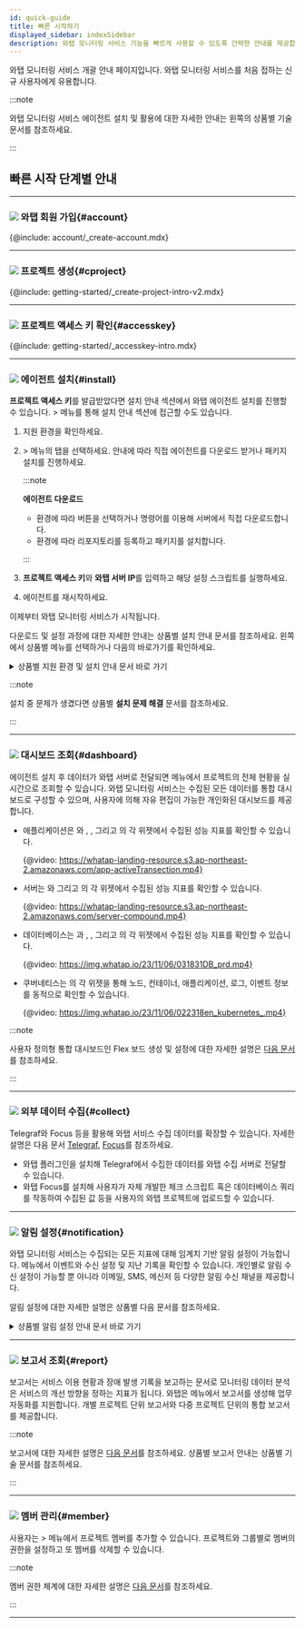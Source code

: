 ```yaml
---
id: quick-guide
title: 빠른 시작하기
displayed_sidebar: indexSidebar
description: 와탭 모니터링 서비스 기능을 빠르게 사용할 수 있도록 간략한 안내를 제공합니다.
---
```


와탭 모니터링 서비스 개괄 안내 페이지입니다. 와탭 모니터링 서비스를 처음 접하는 신규 사용자에게 유용합니다.

:::note

와탭 모니터링 서비스 에이전트 설치 및 활용에 대한 자세한 안내는 왼쪽의 상품별 기술 문서를 참조하세요.

:::

## 빠른 시작 단계별 안내

----

### ![](/img/number-01.png) 와탭 회원 가입{#account}

{@include: account/_create-account.mdx}  

----

### ![](/img/number-02.png) 프로젝트 생성{#cproject}

{@include: getting-started/_create-project-intro-v2.mdx} 

----

### ![](/img/number-03.png) 프로젝트 액세스 키 확인{#accesskey}

{@include: getting-started/_accesskey-intro.mdx} 

----

### ![](/img/number-04.png) 에이전트 설치{#install}

**프로젝트 액세스 키**를 발급받았다면 설치 안내 섹션에서 와탭 에이전트 설치를 진행할 수 있습니다. <Cmdname sid="management" className="uitext" /> > <Cmdname sid="agent_installation" className="uitext" /> 메뉴를 통해 설치 안내 섹션에 접근할 수도 있습니다.

1. 지원 환경을 확인하세요. 

1. <Cmdname sid="management" className="uitext" /> > <Cmdname sid="agent_installation" className="uitext" /> 메뉴의 <Cmdname sid="JAVA-agent-setup-1-subject" className="uitext" /> 탭을 선택하세요. 안내에 따라 직접 에이전트를 다운로드 받거나 패키지 설치를 진행하세요.

    :::note 
    
    **에이전트 다운로드**
    
    * 환경에 따라 <Cmdname sid="download" className="uitext" /> 버튼을 선택하거나 명령어를 이용해 서버에서 직접 다운로드합니다.
    * 환경에 따라 리포지토리를 등록하고 패키지를 설치합니다.
    
    :::

1. **프로젝트 액세스 키**와 **와탭 서버 IP**를 입력하고 해당 설정 스크립트를 실행하세요.  

1. 에이전트를 재시작하세요. 

이제부터 와탭 모니터링 서비스가 시작됩니다. 

다운로드 및 설정 과정에 대한 자세한 안내는 상품별 설치 안내 문서를 참조하세요. 왼쪽에서 상품별 메뉴를 선택하거나 다음의 바로가기를 확인하세요.

<details>
<summary>상품별 지원 환경 및 설치 안내 문서 바로 가기</summary>

* **Java**
  * [지원 환경](java/supported-spec)
  * [에이전트 설치](java/install-agent)
* **PHP**
  * [지원 환경](php/supported-spec)
  * [에이전트 설치](php/install-agent)
* **Node.js**
  * [지원 환경](nodejs/supported-spec)
  * [에이전트 설치](nodejs/install-agent)
* **Python**
  * [지원 환경](python/supported-spec)
  * [에이전트 설치](python/install-agent)
* **.NET**
  * [지원 환경](dotnet/supported-spec)
  * [에이전트 설치](dotnet/install-agent)
* **Go**
  * [지원 환경](golang/supported-spec)
  * [에이전트 설치](golang/install-agent)
* **Server**
  * [지원 환경](server/supported-spec)
  * [에이전트 설치](server/install-agent)
* **Kubernetes**
  * [지원 환경](kubernetes/supported-spec)
  * [에이전트 설치](kubernetes/install) 
* **PostgreSQL**
  * [지원 환경](postgresql/monitoring-support)
  * [에이전트 설치](postgresql/install-agent)
* **Oracle**
  * [지원 환경](oracle/monitoring-support)
  * [에이전트 설치](oracle/install-agent)
* **MySQL**
  * [지원 환경](mysql/monitoring-support)
  * [에이전트 설치](mysql/install-agent)
* **SQL Server**
  * [지원 환경](mssql/monitoring-support)
  * [에이전트 설치](mssql/install-agent)
* **Tibero**
  * [지원 환경](tibero/monitoring-support)
  * [에이전트 설치](tibero/install-agent)
* **CUBRID**
  * [지원 환경](cubrid/monitoring-support)
  * [에이전트 설치](cubrid/install-agent)
* **Altibase**
  * [지원 환경](altibase/monitoring-support)
  * [에이전트 설치](altibase/install-agent)
* **Redis**
  * [지원 환경](redis/monitoring-support)
  * [에이전트 설치](redis/install-agent)
* **MongoDB**
  * [지원 환경](mongodb/monitoring-support)
  * [에이전트 설치](mongodb/install-agent)
* [URL](url/url-install)
* **클라우드** 
  * [Amazon ECS](amazon-ecs/install-agent)
  * [Amazon Cloudwatch](amazon-cloudwatch/install-agent)
  * [Azure Monitor](azure/install-agent)
  * [Naver Cloud Monitoring](ncloud/install-agent)
  * [Oracle Cloud Monitor](oracle-cloud/install-agent)
* [Log](log/log-function)

</details> 

:::note

설치 중 문제가 생겼다면 상품별 **설치 문제 해결** 문서를 참조하세요.

:::

----

### ![](/img/number-05.png) 대시보드 조회{#dashboard}

에이전트 설치 후 데이터가 와탭 서버로 전달되면 <Cmdname sid="dashboard" className="uitext" /> 메뉴에서 프로젝트의 전체 현황을 실시간으로 조회할 수 있습니다. 와탭 모니터링 서비스는 수집된 모든 데이터를 통합 대시보드로 구성할 수 있으며, 사용자에 의해 자유 편집이 가능한 개인화된 대시보드를 제공합니다.

* 애플리케이션은 <Cmdname sid="app_dashboard" className="uitext" />와 <Cmdname sid="transaction_map" className="uitext" />, <Cmdname sid="active_transaction" className="uitext" />, <Cmdname sid="application_topology" className="uitext" /> 그리고 <Cmdname sid="flexboard" className="uitext" />의 각 위젯에서 수집된 성능 지표를 확인할 수 있습니다.

  {@video: https://whatap-landing-resource.s3.ap-northeast-2.amazonaws.com/app-activeTransection.mp4}

* 서버는 <Cmdname sid="sms_resource_board" className="uitext" />와 <Cmdname sid="sms_compound_eye" className="uitext" /> 그리고 <Cmdname sid="flexboard" className="uitext" />의 각 위젯에서 수집된 성능 지표를 확인할 수 있습니다.

  {@video: https://whatap-landing-resource.s3.ap-northeast-2.amazonaws.com/server-compound.mp4}

* 데이터베이스는 <Cmdname sid="instance_list" className="uitext" />과 <Cmdname sid="instance_monitoring" className="uitext" />, <Cmdname sid="multi_instance_monitoring" className="uitext" />, <Cmdname sid="slow_query" className="uitext" /> 그리고 <Cmdname sid="flexboard" className="uitext" />의 각 위젯에서 수집된 성능 지표를 확인할 수 있습니다.

  {@video: https://img.whatap.io/23/11/06/031831DB_prd.mp4}

* 쿠버네티스는 <Cmdname sid="containerMap" className="uitext" />의 각 위젯을 통해 노드, 컨테이너, 애플리케이션, 로그, 이벤트 정보를 동적으로 확인할 수 있습니다.

  {@video: https://img.whatap.io/23/11/06/022318en_kubernetes_.mp4}

:::note

사용자 정의형 통합 대시보드인 Flex 보드 생성 및 설정에 대한 자세한 설명은 [다음 문서](java/flex-board)를 참조하세요.

:::

----

### ![](/img/number-06.png) 외부 데이터 수집{#collect}

Telegraf와 Focus 등을 활용해 와탭 서비스 수집 데이터를 확장할 수 있습니다. 자세한 설명은 다음 문서 [Telegraf](telegraf/introduction.mdx), [Focus](focus/introduction.mdx)를 참조하세요.

* 와탭 플러그인을 설치해 Telegraf에서 수집한 데이터를 와탭 수집 서버로 전달할 수 있습니다.
* 와탭 Focus를 설치해 사용자가 자체 개발한 체크 스크립트 혹은 데이터베이스 쿼리를 작동하여 수집된 값 등을 사용자의 와탭 프로젝트에 업로드할 수 있습니다.

----

### ![](/img/ic-number-07.svg) 알림 설정{#notification}

와탭 모니터링 서비스는 수집되는 모든 지표에 대해 임계치 기반 알림 설정이 가능합니다. <Cmdname sid="event_statistic" className="uitext" /> 메뉴에서 이벤트와 수신 설정 및 지난 기록을 확인할 수 있습니다. 개인별로 알림 수신 설정이 가능할 뿐 아니라 이메일, SMS, 메신저 등 다양한 알림 수신 채널을 제공합니다. 

알림 설정에 대한 자세한 설명은 상품별 다음 문서를 참조하세요. 

<details>
<summary>상품별 알림 설정 안내 문서 바로 가기 </summary>

* [Java](java/apm-set-notice)
* [PHP](php/apm-set-notice)
* [Node.js](nodejs/apm-set-notice)
* [Python](python/apm-set-notice)
* [.NET](dotnet/apm-set-notice)
* [Go](golang/apm-set-notice)
* [Server](server/set-notice)
* [PostgreSQL](postgresql/set-notice)
* [Oracle](oracle/set-notice)
* [MySQL](mysql/set-notice)
* [SQL Server](mssql/set-notice)
* [Tibero](tibero/set-notice)
* [CUBRID](cubrid/set-notice)
* [Altibase](altibase/set-notice)
* [Redis](redis/set-notice)
* [MongoDB](mongodb/set-notice) 
* [Kubernetes](kubernetes/set-notice)
* [URL](url/url-event)
* [Amazon CloudWatch](amazon-cloudwatch/set-notice)
* [Amazon ECS](amazon-ecs/set-notice)
* [Azure Monitor](azure/set-notice)
* [Naver Cloud Monitoring](ncloud/set-notice)
* [Oracle Cloudd Monitor](oracle-cloud/set-notice)
* [Log](log/set-notice)

</details>

----

### ![](/img/ic-number-08.svg) 보고서 조회{#report}

보고서는 서비스 이용 현황과 장애 발생 기록을 보고하는 문서로 모니터링 데이터 분석은 서비스의 개선 방향을 정하는 지표가 됩니다. 와탭은 <Cmdname sid="report" className="uitext" /> 메뉴에서 보고서를 생성해 업무 자동화를 지원합니다. 개별 프로젝트 단위 보고서와 다중 프로젝트 단위의 통합 보고서를 제공합니다.

:::note

보고서에 대한 자세한 설명은 [다음 문서](java/report-intro)를 참조하세요. 상품별 보고서 안내는 상품별 기술 문서를 참조하세요.

:::

----

### ![](/img/ic-number-09.svg) 멤버 관리{#member}

사용자는 <Cmdname sid="management" className="uitext" /> > <Cmdname sid="project_member" className="uitext" /> 메뉴에서 프로젝트 멤버를 추가할 수 있습니다. 프로젝트와 그룹별로 멤버의 권한을 설정하고 또 멤버를 삭제할 수 있습니다.  

:::note

멤버 권한 체계에 대한 자세한 설명은 [다음 문서](project/project-structure#project-auth)를 참조하세요.

:::

----
